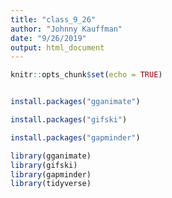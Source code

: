 ```yaml
---
title: "class_9_26"
author: "Johnny Kauffman"
date: "9/26/2019"
output: html_document
---
```


```r
knitr::opts_chunk$set(echo = TRUE)


install.packages("gganimate")

install.packages("gifski")

install.packages("gapminder")

library(gganimate)
library(gifski)
library(gapminder)
library(tidyverse)




```

